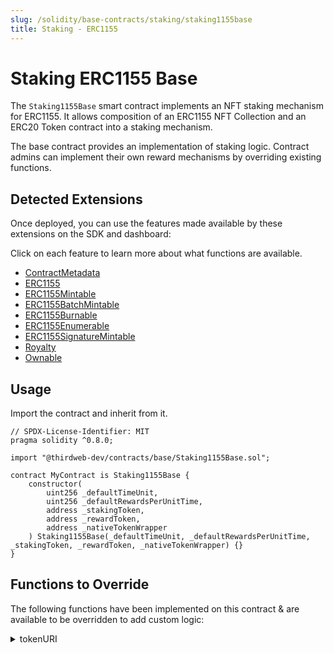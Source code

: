 ```yaml
---
slug: /solidity/base-contracts/staking/staking1155base
title: Staking - ERC1155
---
```



# Staking ERC1155 Base

The `Staking1155Base` smart contract implements an NFT staking mechanism for ERC1155. It allows composition of an ERC1155 NFT Collection and an ERC20 Token contract into a staking mechanism.

The base contract provides an implementation of staking logic. Contract admins can implement their own reward mechanisms by overriding existing functions.

<ViewContractCodeButton
  link="https://github.com/thirdweb-dev/contracts/blob/main/contracts/base/Staking1155Base.sol"
  name="Staking1155Base"
/>

## Detected Extensions

Once deployed, you can use the features made available by these extensions on the SDK and dashboard:

Click on each feature to learn more about what functions are available.

- [ContractMetadata](solidity/extensions/contractmetadata)
- [ERC1155](https://eips.ethereum.org/EIPS/eip-1155)
- [ERC1155Mintable](/solidity/extensions/erc1155mintable)
- [ERC1155BatchMintable](/solidity/extensions/multicall)
- [ERC1155Burnable](/solidity/extensions/erc1155burnable)
- [ERC1155Enumerable](/solidity/extensions/erc1155enumerable)
- [ERC1155SignatureMintable](/solidity/extensions/erc1155signaturemint)
- [Royalty](/solidity/extensions/royalty)
- [Ownable](/solidity/extensions/ownable)

## Usage

Import the contract and inherit from it.

```solidity
// SPDX-License-Identifier: MIT
pragma solidity ^0.8.0;

import "@thirdweb-dev/contracts/base/Staking1155Base.sol";

contract MyContract is Staking1155Base {
    constructor(
        uint256 _defaultTimeUnit,
        uint256 _defaultRewardsPerUnitTime,
        address _stakingToken,
        address _rewardToken,
        address _nativeTokenWrapper
    ) Staking1155Base(_defaultTimeUnit, _defaultRewardsPerUnitTime, _stakingToken, _rewardToken, _nativeTokenWrapper) {}
}
```

## Functions to Override

The following functions have been implemented on this contract & are available to be overridden to add custom logic:

<details>
<summary>tokenURI</summary>
<div>

```solidity
    /**
     *  @dev    Mint ERC20 rewards to the staker. Must override.
     *
     *  @param _staker    Address for which to calculated rewards.
     *  @param _rewards   Amount of tokens to be given out as reward.
     *
     */
    function _mintRewards(address _staker, uint256 _rewards) internal virtual override {
        // Mint or transfer reward-tokens here.
        // e.g.
        //
        // IERC20(rewardToken).transfer(_staker, _rewards);
        //
        // OR
        //
        // Use a mintable ERC20, such as thirdweb's `TokenERC20.sol`
        //
        // TokenERC20(rewardToken).mintTo(_staker, _rewards);
        // note: The staking contract should have minter role to mint tokens.
    }
```

</div>
</details>